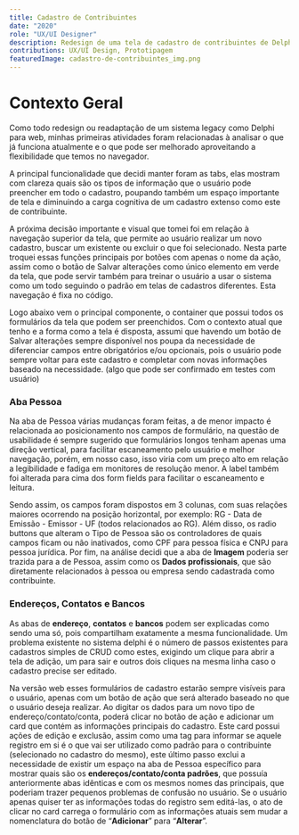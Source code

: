 ```yaml
---
title: Cadastro de Contribuintes
date: "2020"
role: "UX/UI Designer"
description: Redesign de uma tela de cadastro de contribuintes de Delphi para Web.
contributions: UX/UI Design, Prototipagem
featuredImage: cadastro-de-contribuintes_img.png
---
```




# Contexto Geral

Como todo redesign ou readaptação de um sistema legacy como Delphi para web, minhas primeiras atividades foram relacionadas à analisar o que já funciona atualmente e o que pode ser melhorado aproveitando a flexibilidade que temos no navegador.

A principal funcionalidade que decidi manter foram as tabs, elas mostram com clareza quais são os tipos de informação que o usuário pode preencher em todo o cadastro, poupando também um espaço importante de tela e diminuindo a carga cognitiva de um cadastro extenso como este de contribuinte.

A próxima decisão importante e visual que tomei foi em relação à navegação superior da tela, que permite ao usuário realizar um novo cadastro, buscar um existente ou excluir o que foi selecionado. Nesta parte troquei essas funções principais por botões com apenas o nome da ação, assim como o botão de Salvar alterações como único elemento em verde da tela, que pode servir também para treinar o usuário a usar o sistema como um todo seguindo o padrão em telas de cadastros diferentes. Esta navegação é fixa no código.

Logo abaixo vem o principal componente, o container que possui todos os formulários da tela que podem ser preenchidos. Com o contexto atual que tenho e a forma como a tela é disposta, assumi que havendo um botão de Salvar alterações sempre disponível nos poupa da necessidade de diferenciar campos entre obrigatórios e/ou opcionais, pois o usuário pode sempre voltar para este cadastro e completar com novas informações baseado na necessidade. (algo que pode ser confirmado em testes com usuário)

### Aba Pessoa

Na aba de Pessoa várias mudanças foram feitas, a de menor impacto é relacionada ao posicionamento nos campos de formulário, na questão de usabilidade é sempre sugerido que formulários longos tenham apenas uma direção vertical, para facilitar escaneamento pelo usuário e melhor navegação, porém, em nosso caso, isso viria com um preço alto em relação a legibilidade e fadiga em monitores de resolução menor. A label também foi alterada para cima dos form fields para facilitar o escaneamento e leitura.

Sendo assim, os campos foram dispostos em 3 colunas, com suas relações maiores ocorrendo na posição horizontal, por exemplo: RG - Data de Emissão - Emissor - UF (todos relacionados ao RG). Além disso, os radio buttons que alteram o Tipo de Pessoa são os controladores de quais campos ficam ou não inativados, como CPF para pessoa física e CNPJ para pessoa jurídica. Por fim, na análise decidi que a aba de **Imagem** poderia ser trazida para a de Pessoa, assim como os **Dados profissionais**, que são diretamente relacionados à pessoa ou empresa sendo cadastrada como contribuinte.


<ZoomImage src={Pessoa} alt='Cadastro de pessoas' />


### Endereços, Contatos e Bancos

As abas de **endereço**, **contatos** e **bancos** podem ser explicadas como sendo uma só, pois compartilham exatamente a mesma funcionalidade. Um problema existente no sistema delphi é o número de passos existentes para cadastros simples de CRUD como estes, exigindo um clique para abrir a tela de adição, um para sair e outros dois cliques na mesma linha caso o cadastro precise ser editado.

Na versão web esses formulários de cadastro estarão sempre visíveis para o usuário, apenas com um botão de ação que será alterado baseado no que o usuário deseja realizar. Ao digitar os dados para um novo tipo de endereço/contato/conta, poderá clicar no botão de ação e adicionar um card que contém as informações principais do cadastro. Este card possui ações de edição e exclusão, assim como uma tag para informar se aquele registro em si é o que vai ser utilizado como padrão para o contribuinte (selecionado no cadastro do mesmo), este último passo exclui a necessidade de existir um espaço na aba de Pessoa específico para mostrar quais são os **endereços/contato/conta padrões**, que possuía anteriormente abas idênticas e com os mesmos nomes das principais, que poderiam trazer pequenos problemas de confusão no usuário. Se o usuário apenas quiser ter as informações todas do registro sem editá-las, o ato de clicar no card carrega o formulário com as informações atuais sem mudar a nomenclatura do botão de “**Adicionar**” para “**Alterar**”.

<ZoomImage src={Enderecos} alt='Antes e depois da aba Endereços' />
<ZoomImage src={Contatos} alt='Antes e depois da aba Contatos' />
<ZoomImage src={Bancos} alt='Antes e depois da aba Bancos' />
